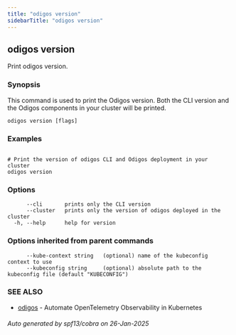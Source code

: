 ```yaml
---
title: "odigos version"
sidebarTitle: "odigos version"
---
```

## odigos version

Print odigos version.

### Synopsis

This command is used to print the Odigos version.
Both the CLI version and the Odigos components in your cluster will be printed.

```
odigos version [flags]
```

### Examples

```

# Print the version of odigos CLI and Odigos deployment in your cluster
odigos version

```

### Options

```
      --cli       prints only the CLI version
      --cluster   prints only the version of odigos deployed in the cluster
  -h, --help      help for version
```

### Options inherited from parent commands

```
      --kube-context string   (optional) name of the kubeconfig context to use
      --kubeconfig string     (optional) absolute path to the kubeconfig file (default "KUBECONFIG")
```

### SEE ALSO

* [odigos](/cli/odigos)	 - Automate OpenTelemetry Observability in Kubernetes

###### Auto generated by spf13/cobra on 26-Jan-2025
